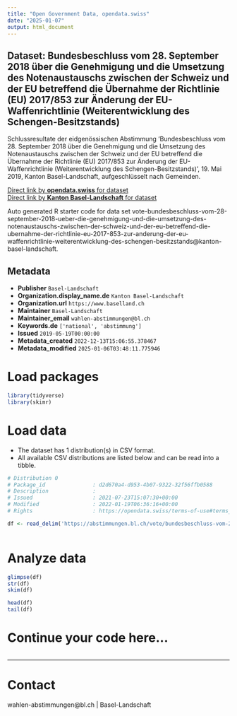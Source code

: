 ```yaml
---
title: "Open Government Data, opendata.swiss"
date: "2025-01-07"
output: html_document
---
```


## Dataset: Bundesbeschluss vom 28. September 2018 über die Genehmigung und die Umsetzung des Notenaustauschs zwischen der Schweiz und der EU betreffend die Übernahme der Richtlinie (EU) 2017/853 zur Änderung der EU-Waffenrichtlinie (Weiterentwicklung des Schengen-Besitzstands)

Schlussresultate der eidgenössischen Abstimmung 'Bundesbeschluss vom 28. September 2018 über die Genehmigung und die Umsetzung des Notenaustauschs zwischen der Schweiz und der EU betreffend die Übernahme der Richtlinie (EU) 2017/853 zur Änderung der EU-Waffenrichtlinie (Weiterentwicklung des Schengen-Besitzstands) ', 19. Mai 2019, Kanton Basel-Landschaft, aufgeschlüsselt nach Gemeinden.

[Direct link by **opendata.swiss** for dataset](https://opendata.swiss/de/dataset/bundesbeschluss-vom-28-september-2018-uber-die-genehmigung-und-die-umsetzung-des-notenaustausch1)<br>
[Direct link by **Kanton Basel-Landschaft** for dataset](https://abstimmungen.bl.ch/vote/bundesbeschluss-vom-28-september-2018-ueber-die-genehmigung-und-die-umsetzung-des-notenaustauschs-zwischen-der-schweiz-und-der-eu-betreffend-die-ubernahme-der-richtlinie-eu-2017-853-zur-anderung-der-eu-waffenrichtlinie-weiterentwicklung-des-schengen-besitzstands/data)

Auto generated R starter code for data set vote-bundesbeschluss-vom-28-september-2018-ueber-die-genehmigung-und-die-umsetzung-des-notenaustauschs-zwischen-der-schweiz-und-der-eu-betreffend-die-ubernahme-der-richtlinie-eu-2017-853-zur-anderung-der-eu-waffenrichtlinie-weiterentwicklung-des-schengen-besitzstands@kanton-basel-landschaft.

## Metadata

- **Publisher** `Basel-Landschaft`
- **Organization.display_name.de** `Kanton Basel-Landschaft`
- **Organization.url** `https://www.baselland.ch`
- **Maintainer** `Basel-Landschaft`
- **Maintainer_email** `wahlen-abstimmungen@bl.ch`
- **Keywords.de** `['national', 'abstimmung']`
- **Issued** `2019-05-19T00:00:00`
- **Metadata_created** `2022-12-13T15:06:55.378467`
- **Metadata_modified** `2025-01-06T03:48:11.775946`


# Load packages

```r

library(tidyverse)
library(skimr)

```

# Load data

-   The dataset has 1 distribution(s) in CSV format.
-   All available CSV distributions are listed below and can be read into a tibble.

```r

# Distribution 0
# Package_id               : d2d670a4-d953-4b07-9322-32f56ffb0588
# Description              : 
# Issued                   : 2021-07-23T15:07:30+00:00
# Modified                 : 2022-01-19T06:36:16+00:00
# Rights                   : https://opendata.swiss/terms-of-use#terms_by

df <- read_delim('https://abstimmungen.bl.ch/vote/bundesbeschluss-vom-28-september-2018-ueber-die-genehmigung-und-die-umsetzung-des-notenaustauschs-zwischen-der-schweiz-und-der-eu-betreffend-die-ubernahme-der-richtlinie-eu-2017-853-zur-anderung-der-eu-waffenrichtlinie-weiterentwicklung-des-schengen-besitzstands/data-csv')



```

# Analyze data

```r

glimpse(df)
str(df)
skim(df)

head(df)
tail(df)

```

# Continue your code here...

```r

```

------------------------------------------------------------------------

# Contact

wahlen-abstimmungen@bl.ch | Basel-Landschaft
